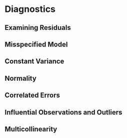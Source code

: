 # Diagnostics

## Examining Residuals

## Misspecified Model

## Constant Variance

## Normality

## Correlated Errors

## Influential Observations and Outliers

## Multicollinearity